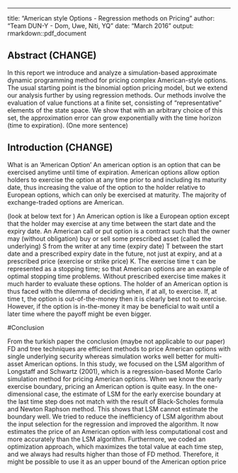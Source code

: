 ---
title: "American style Options - Regression methods on Pricing"
author: "Team DUN-Y - Dom, Uwe, Niti, YQ"
date: "March 2016"
output: rmarkdown::pdf_document


## Abstract (CHANGE)
In this report we introduce and analyze a simulation-based approximate dynamic programming method for pricing complex American-style options. The usual starting point is the binomial option pricing model, but we extend our analysis further by using regression methods. Our methods involve the evaluation of value functions at a finite set, consisting of “representative” elements of the state space. We show that with an arbitrary choice of this set, the approximation error can grow exponentially with the time horizon (time to expiration). (One more sentence)


## Introduction (CHANGE)
What is an 'American Option'
An american option is an option that can be exercised anytime until time of expiration. American options allow option holders to exercise the option at any time prior to and including its maturity date, thus increasing the value of the option to the holder relative to European options, which can only be exercised at maturity. The majority of exchange-traded options are American.

(look at below text for )
An American option is like a European option except that the holder may exercise at any
time between the start date and the expiry date. An American call or put option is a
contract such that the owner may (without obligation) buy or sell some prescribed
asset (called the underlying) S from the writer at any time (expiry date) T between the
start date and a prescribed expiry date in the future, not just at expiry, and at a
prescribed price (exercise or strike price) K. The exercise time τ can be represented as
a stopping time; so that American options are an example of optimal stopping time
problems.
Without prescribed exercise time makes it much harder to evaluate these options. The
holder of an American option is thus faced with the dilemma of deciding when, if at
all, to exercise. If, at time t, the option is out-of-the-money then it is clearly best not to
exercise. However, if the option is in-the-money it may be beneficial to wait until a
later time where the payoff might be even bigger. 


#Conclusion



From the turkish paper the conclusion (maybe not applicable to our paper)
FD and tree techniques are efficient methods to price American options with single
underlying security whereas simulation works well better for multi-asset American
options. In this study, we focused on the LSM algorithm of Longstaff and Schwartz
(2001), which is a regression-based Monte Carlo simulation method for pricing American
options.
When we know the early exercise boundary, pricing an American option is quite
easy. In the one-dimensional case, the estimate of LSM for the early exercise boundary
at the last time step does not match with the result of Black-Scholes formula and
Newton Raphson method. This shows that LSM cannot estimate the boundary well.
We tried to reduce the inefficiency of LSM algorithm about the input selection for the
regression and improved the algorithm. It now estimates the price of an American
option with less computational cost and more accurately than the LSM algorithm.
Furthermore, we coded an optimization approach, which maximizes the total value at
each time step, and we always had results higher than those of FD method. Therefore,
it might be possible to use it as an upper bound of the American option price
